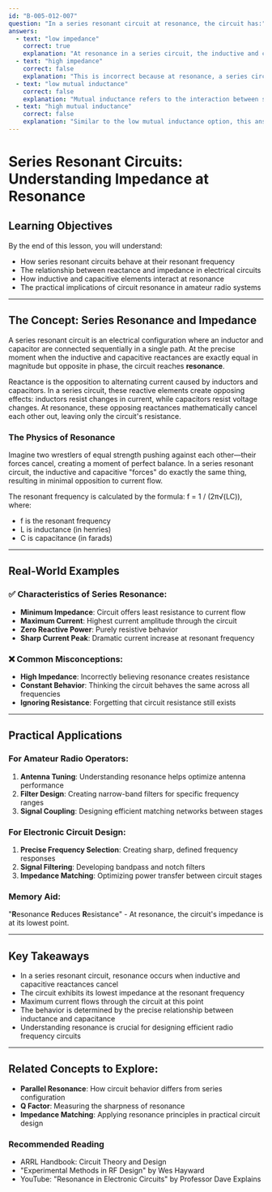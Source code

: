 ```yaml
---
id: "B-005-012-007"
question: "In a series resonant circuit at resonance, the circuit has:"
answers:
  - text: "low impedance"
    correct: true
    explanation: "At resonance in a series circuit, the inductive and capacitive reactances cancel each other out, leaving only the circuit's resistance. This results in the lowest possible impedance, allowing maximum current flow. The circuit essentially behaves like a pure resistor, with the reactive components neutralizing each other's effects."
  - text: "high impedance"
    correct: false
    explanation: "This is incorrect because at resonance, a series circuit actually exhibits its lowest impedance. The cancellation of reactive elements means the circuit offers minimal opposition to current flow, contrary to the high impedance suggestion."
  - text: "low mutual inductance"
    correct: false
    explanation: "Mutual inductance refers to the interaction between separate inductors, which is not directly related to the impedance characteristics of a series resonant circuit. This answer confuses different electrical concepts and does not describe the circuit's behavior at resonance."
  - text: "high mutual inductance"
    correct: false
    explanation: "Similar to the low mutual inductance option, this answer misunderstands the fundamental behavior of a series resonant circuit. Mutual inductance is an external phenomenon and does not describe the circuit's impedance characteristics at resonance."
---
```


# Series Resonant Circuits: Understanding Impedance at Resonance

## Learning Objectives
By the end of this lesson, you will understand:
- How series resonant circuits behave at their resonant frequency
- The relationship between reactance and impedance in electrical circuits
- How inductive and capacitive elements interact at resonance
- The practical implications of circuit resonance in amateur radio systems

---

## The Concept: Series Resonance and Impedance

A series resonant circuit is an electrical configuration where an inductor and capacitor are connected sequentially in a single path. At the precise moment when the inductive and capacitive reactances are exactly equal in magnitude but opposite in phase, the circuit reaches **resonance**.

Reactance is the opposition to alternating current caused by inductors and capacitors. In a series circuit, these reactive elements create opposing effects: inductors resist changes in current, while capacitors resist voltage changes. At resonance, these opposing reactances mathematically cancel each other out, leaving only the circuit's resistance.

### The Physics of Resonance

Imagine two wrestlers of equal strength pushing against each other—their forces cancel, creating a moment of perfect balance. In a series resonant circuit, the inductive and capacitive "forces" do exactly the same thing, resulting in minimal opposition to current flow.

The resonant frequency is calculated by the formula: f = 1 / (2π√(LC)), where:
- f is the resonant frequency
- L is inductance (in henries)
- C is capacitance (in farads)

---

## Real-World Examples

### ✅ Characteristics of Series Resonance:
- **Minimum Impedance**: Circuit offers least resistance to current flow
- **Maximum Current**: Highest current amplitude through the circuit
- **Zero Reactive Power**: Purely resistive behavior
- **Sharp Current Peak**: Dramatic current increase at resonant frequency

### ❌ Common Misconceptions:
- **High Impedance**: Incorrectly believing resonance creates resistance
- **Constant Behavior**: Thinking the circuit behaves the same across all frequencies
- **Ignoring Resistance**: Forgetting that circuit resistance still exists

---

## Practical Applications

### For Amateur Radio Operators:
1. **Antenna Tuning**: Understanding resonance helps optimize antenna performance
2. **Filter Design**: Creating narrow-band filters for specific frequency ranges
3. **Signal Coupling**: Designing efficient matching networks between stages

### For Electronic Circuit Design:
1. **Precise Frequency Selection**: Creating sharp, defined frequency responses
2. **Signal Filtering**: Developing bandpass and notch filters
3. **Impedance Matching**: Optimizing power transfer between circuit stages

### Memory Aid:
"**R**esonance **R**educes **R**esistance" - At resonance, the circuit's impedance is at its lowest point.

---

## Key Takeaways

- In a series resonant circuit, resonance occurs when inductive and capacitive reactances cancel
- The circuit exhibits its lowest impedance at the resonant frequency
- Maximum current flows through the circuit at this point
- The behavior is determined by the precise relationship between inductance and capacitance
- Understanding resonance is crucial for designing efficient radio frequency circuits

---

## Related Concepts to Explore:
- **Parallel Resonance**: How circuit behavior differs from series configuration
- **Q Factor**: Measuring the sharpness of resonance
- **Impedance Matching**: Applying resonance principles in practical circuit design

### Recommended Reading
- ARRL Handbook: Circuit Theory and Design
- "Experimental Methods in RF Design" by Wes Hayward
- YouTube: "Resonance in Electronic Circuits" by Professor Dave Explains